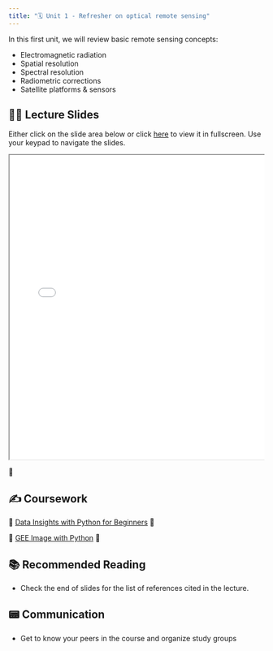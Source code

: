 ```yaml
---
title: "🗓️ Unit 1 - Refresher on optical remote sensing"
---
```


In this first unit, we will review basic remote sensing concepts:

- Electromagnetic radiation
- Spatial resolution
- Spectral resolution
- Radiometric corrections
- Satellite platforms & sensors

## 👨‍🏫 Lecture Slides 

Either click on the slide area below or click [here](slides.qmd) to view it in fullscreen.
Use your keypad to navigate the slides.

<div class="container" style="position: relative;overflow: hidden;width: 100%;min-height:600px;">
<iframe src="slides.html" style="position=absolute;top: 0;left: 0;bottom: 0;right: 0;width: 100%;min-height:600px;"></iframe>
</div>

🎥 

## ✍️ Coursework

🚧  [Data Insights with Python for Beginners](https://jenfly.github.io/llc-python-resources/next-steps.html)
🚧

🚧  [GEE Image with Python](https://ials.github.io/GEE_Python/2_eeImage.html)
🚧

## 📚 Recommended Reading

- Check the end of slides for the list of references cited in the lecture.

## 📟 Communication

- Get to know your peers in the course and organize study groups 